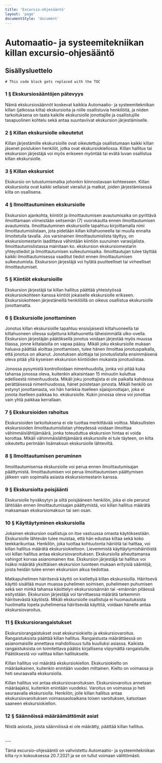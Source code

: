 ```yaml
---
title: 'Excursio-ohjesääntö'
layout: 'page'
documentStyle: 'document'
---
```


# Automaatio- ja systeemitekniikan killan excursio-ohjesääntö

## Sisällysluettelo

```toc
# This code block gets replaced with the TOC
```

### 1 § Ekskursiosääntöjen pätevyys

Nämä ekskursiosäännöt koskevat kaikkia Automaatio- ja systeemitekniikan killan (jatkossa kilta) ekskursioita ja niille osallistuvia henkilöitä, ja niiden tarkoituksena on taata kaikille ekskursiolle jonottajille ja osallistujille tasapuolinen kohtelu sekä antaa suuntaviivat ekskursion järjestämiselle.

### 2 § Killan ekskursiolle oikeutetut

Killan järjestämille ekskursioille ovat oikeutettuja osallistumaan kaikki killan jäsenet poislukien henkilöt, jotka ovat ekskursiokiellossa. Killan hallitus tai ekskursion järjestäjä voi myös erikseen myöntää tai evätä luvan osallistua killan ekskursiolle.

### 3 § Killan ekskursiot

Ekskursio on tutustumismatka johonkin kiinnostavaan kohteeseen. Killan ekskursioita ovat kaikki sellaiset vierailut ja matkat, joiden järjestämisessä kilta on osallisena.

### 4 § Ilmoittautuminen ekskursiolle

Ekskursion ajankohta, kiintiöt ja ilmoittautumisen avautumisaika on pyrittävä ilmoittamaan viimeistään seitsemän (7) vuorokautta ennen ilmoittautumisen avautumista. Ilmoittautuminen ekskursiolle tapahtuu kirjoittamalla nimi ilmoittautumislistaan, jota pidetään killan kiltahuoneella tai muulla ennalta ilmoitetulla tavalla. Jos varsinainen ilmoittautumislista täyttyy, on ekskursiomestarin laadittava vähintään kiintiön suuruinen varasijalista. Ilmoittautumislistassa mainitaan ko. ekskursion ekskursiomestarin yhteystiedot ja ilmoittautumisen sulkeutumisaika. Ilmoittautujan tulee täyttää kaikki ilmoittautumisessa vaaditut tiedot ennen ilmoittautumisen sulkeutumista. Ekskursion järjestäjä voi hylätä puutteelliset tai virheelliset ilmoittautumiset.

### 5 § Kiintiöt ekskursioille

Ekskursion järjestäjä tai killan hallitus päättää yhteistyössä ekskursiokohteen kanssa kiintiöt jokaiselle ekskursiolle erikseen. Ekskursiokohteen järjestäneillä henkilöillä on oikeus osallistua ekskursiolle jonottamatta.

### 6 § Ekskursiolle jonottaminen

Jonotus killan ekskursioille tapahtuu ensisijaisesti kiltahuoneella tai kiltahuoneen ollessa suljettuna kiltahuonetta läheisimmällä ulko-ovella. Ekskursion järjestäjän päätöksellä jonotus voidaan järjestää myös muussa tilassa, jonne kiltalaisilla on vapaa pääsy. Mikäli joku ekskursiolle mukaan haluava päättää aloittaa jonottamisen, tulee hänen ilmoittaa jonotuspaikalla, että jonotus on alkanut. Jonotuksen aloittaja tai jonotuslistalla ensimmäisenä oleva pitää yllä kyseisen ekskursion kiintiöiden mukaista jonotuslistaa.

Jonossa pysymistä kontrolloidaan nimenhuudolla, jonka voi pitää kuka tahansa jonossa oleva, kuitenkin aikaisintaan 15 minuutin kuluttua edellisestä nimenhuudosta. Mikäli joku jonottajista ei ole paikalla kahdessa perättäisessä nimenhuudossa, hänet poistetaan jonosta. Mikäli henkilö on estynyt jonottamasta, voi hän hankkia itselleen sijaisjonottajan, joka ei jonota itselleen paikkaa ko. ekskursiolle. Kukin jonossa oleva voi jonottaa vain yhtä paikkaa kerrallaan.

### 7 § Ekskursioiden rahoitus

Ekskursioiden tarkoituksena ei ole tuottaa merkittävää voittoa. Maksullisten ekskursioiden ilmoittautumislistan yhteydessä voidaan ilmoittaa vähimmäislähtijämäärä, jonka toteuduttua ekskursion hintaa ei voida korottaa. Mikäli vähimmäislähtijämäärä ekskursiolle ei tule täyteen, on kilta oikeutettu perimään lisämaksun ekskursiolle lähteviltä.

### 8 § Ilmoittautumisen peruminen

Ilmoittautumisensa ekskursiolle voi perua ennen ilmoittautumisajan päättymistä. Ilmoittautumisen voi perua ilmoittautumisen päättymisen jälkeen vain sopimalla asiasta ekskursiomestarin kanssa.

### 9 § Ekskursiolta poisjäänti

Ekskursiolle hyväksytyn ja siltä poisjääneen henkilön, joka ei ole perunut lähtöään ennen ilmoittautumisajan päättymistä, voi killan hallitus määrätä maksamaan ekskursiomaksun tai sen osan.

### 10 § Käyttäytyminen ekskursiolla

Jokainen ekskursion osallistuja on itse vastuussa omasta käytöksestään. Ekskursiolle lähtevän tulee muistaa, että hän edustaa kiltaa sekä koko teekkarikuntaa. Henkilön, joka tuottaa kohtuutonta häiriötä tai haittaa, voi killan hallitus määrätä ekskursiokieltoon. Lievemmistä käyttäytymishäiriöistä voi killan hallitus antaa ekskursiovaroituksen. Ekskursiolla aiheuttamansa vahingot korvaa asianomainen itse. Ekskursion järjestäjä tai hallitus voi lisäksi määrätä yksittäisen ekskursion luonteen mukaan erityisiä sääntöjä, joista heidän tulee ennen ekskursion alkua tiedottaa.

Matkapuhelimen häiritsevä käyttö on kiellettyä killan ekskursioilla. Häiritsevä käyttö sisältää muun muassa puhelimen soimisen, puhelimeen puhumisen sekä sen minkä tahansa käsittelyn ekskursioisännän tai -emännän pitäessä esitystään. Ekskursion järjestäjä voi tarvittaessa määrätä tarkemmin häiritsevästä käytöstä. Mikäli ekskursiolle osallistuja ei huomautuksista huolimatta lopeta puhelimensa häiritsevää käyttöä, voidaan hänelle antaa ekskursiovaroitus.

### 11 § Ekskursiorangaistukset

Ekskursiorangaistukset ovat ekskursiokielto ja ekskursiovaroitus. Rangaistuksista päättää killan hallitus. Rangaistusta määrättäessä on asianomaisille annettava mahdollisuus tulla kuulluksi asiassa. Kaikista rangaistuksista on toimitettava päätös kirjallisena viipymättä rangaistulle. Päätöksestä voi valittaa killan hallitukselle.

Killan hallitus voi määrätä ekskursiokiellon. Ekskursiokielto on määräaikainen, kuitenkin enintään vuoden mittainen. Kielto on voimassa jo heti seuraavalla ekskursiolla.

Killan hallitus voi antaa ekskursiovaroituksen. Ekskursiovaroitus annetaan määräajaksi, kuitenkin enintään vuodeksi. Varoitus on voimassa jo heti seuraavalla ekskursiolla. Henkilön, jolle killan hallitus antaa ekskursiovaroituksen voimassaoloaikana toisen varoituksen, katsotaan saaneen ekskursiokiellon.

### 12 § Säännöissä määräämättömät asiat

Niistä asiosta, joista säännöissä ei ole määrätty, päättää killan hallitus.

<br />
---

Tämä excursio-ohjesääntö on vahvistettu Automaatio- ja systeemitekniikan kilta ry:n kokouksessa 20.7.2021 ja se on tullut voimaan välittömästi.
